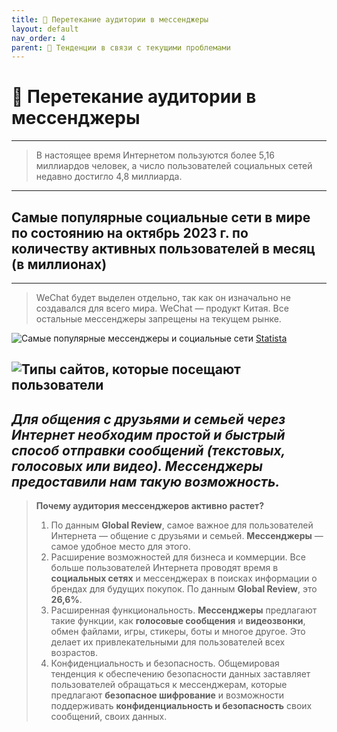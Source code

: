 ```yaml
---
title: 📱 Перетекание аудитории в мессенджеры
layout: default
nav_order: 4
parent: 🔄 Тенденции в связи с текущими проблемами
---
```


# 📱 Перетекание аудитории в мессенджеры
---
> В настоящее время Интернетом пользуются более 5,16 миллиардов человек, а число пользователей социальных сетей недавно достигло 4,8 миллиарда.
---
## Самые популярные социальные сети в мире по состоянию на октябрь 2023 г. по количеству активных пользователей в месяц (в миллионах)
---
> WeChat будет выделен отдельно, так как он изначально не создавался для всего мира. WeChat — продукт Китая. Все остальные мессенджеры запрещены на текущем рынке.

![Самые популярные мессенджеры и социальные сети](/image-7.png "Самые популярные мессенджеры и социальные сети")
[Statista](https://www.statista.com/statistics/272014/global-social-networks-ranked-by-number-of-users/)

![Типы сайтов, которые посещают пользователи](/toptypes.jpg "Типы сайтов, которые посещают пользователи")
---
_Для общения с друзьями и семьей через Интернет необходим простой и быстрый способ отправки сообщений (текстовых, голосовых или видео). Мессенджеры предоставили нам такую возможность._
---
> **Почему аудитория мессенджеров активно растет?**
>
> 1. По данным **Global Review**, самое важное для пользователей Интернета — общение с друзьями и семьей. **Мессенджеры** — самое удобное место для этого.
> 2. Расширение возможностей для бизнеса и коммерции. Все больше пользователей Интернета проводят время в **социальных сетях** и мессенджерах в поисках информации о брендах для будущих покупок. По данным **Global Review**, это **26,6%**.
> 3. Расширенная функциональность. **Мессенджеры** предлагают такие функции, как **голосовые сообщения** и **видеозвонки**, обмен файлами, игры, стикеры, боты и многое другое. Это делает их привлекательными для пользователей всех возрастов.
> 4. Конфиденциальность и безопасность. Общемировая тенденция к обеспечению безопасности данных заставляет пользователей обращаться к мессенджерам, которые предлагают **безопасное шифрование** и возможности поддерживать **конфиденциальность и безопасность** своих сообщений, своих данных.

